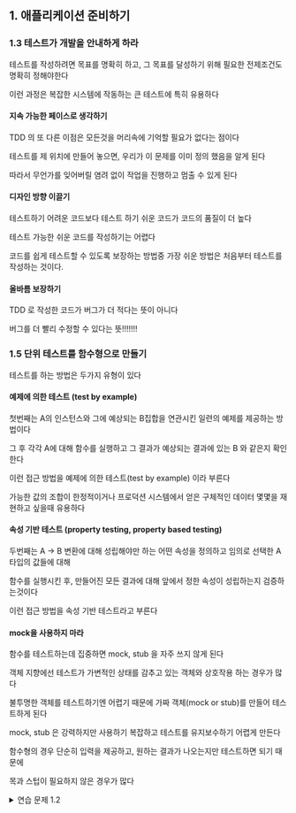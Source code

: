 ## 1. 애플리케이션 준비하기


### 1.3 테스트가 개발을 안내하게 하라

테스트를 작성하려면 목표를 명확히 하고, 그 목표를 달성하기 위해 필요한 전제조건도 명확히 정해야한다

이런 과정은 복잡한 시스템에 작동하는 큰 테스트에 특히 유용하다


#### 지속 가능한 페이스로 생각하기

TDD 의 또 다른 이점은 모든것을 머리속에 기억할 필요가 없다는 점이다

테스트를 제 위치에 만들어 놓으면, 우리가 이 문제를 이미 정의 했음을 알게 된다

따라서 무언가를 잊어버릴 염려 없이 작업을 진행하고 멈출 수 있게 된다


#### 디자인 방향 이끌기

테스트하기 어려운 코드보다 테스트 하기 쉬운 코드가 코드의 품질이 더 높다

테스트 가능한 쉬운 코드를 작성하기는 어렵다

코드를 쉽게 테스트할 수 있도록 보장하는 방법중 가장 쉬운 방법은 처음부터 테스트를 작성하는 것이다.


#### 올바름 보장하기

TDD 로 작성한 코드가 버그가 더 적다는 뜻이 아니다

버그를 더 빨리 수정할 수 있다는 뜻!!!!!!!


### 1.5 단위 테스트를 함수형으로 만들기

테스트를 하는 방법은 두가지 유형이 있다


#### 예제에 의한 테스트 (test by example)
첫번째는 A의 인스턴스와 그에 예상되는 B집합을 연관시킨 일련의 예제를 제공하는 방법이다

그 후 각각 A에 대해 함수를 실행하고 그 결과가 예상되는 결과에 있는 B 와 같은지 확인한다

이런 접근 방법을 예제에 의한 테스트(test by example) 이라 부른다


가능한 값의 조합이 한정적이거나 프로덕션 시스템에서 얻은 구체적인 데이터 몇몇을 재현하고 싶을때 유용하다



#### 속성 기반 테스트 (property testing, property based testing)
두번째는 A -> B 변환에 대해 성립해야만 하는 어떤 속성을 정의하고 임의로 선택한 A 타입의 값들에 대해

함수를 실행시킨 후, 만들어진 모든 결과에 대해 앞에서 정한 속성이 성립하는지 검증하는것이다

이런 접근 방법을 속성 기반 테스트라고 부른다

#### mock을 사용하지 마라

함수를 테스트하는데 집중하면 mock, stub 을 자주 쓰지 않게 된다

객체 지향에선 테스트가 가변적인 상태를 감추고 있는 객체와 상호작용 하는 경우가 많다

불투명한 객체를 테스트하기엔 어렵기 때문에 가짜 객체(mock or stub)를 만들어 테스트하게 된다

mock, stub 은 강력하지만 사용하기 복잡하고 테스트를 유지보수하기 어렵게 만든다


함수형의 경우 단순히 입력을 제공하고, 원하는 결과가 나오는지만 테스트하면 되기 때문에

목과 스텁이 필요하지 않은 경우가 많다



<details>
    <summary>연습 문제 1.2</summary>

```kotlin
data class Product(
    val name: String,
    val price: Double
)

data class Promotion(
    val name: String,
    val strategy: String
) {

    fun decode(): DiscountRule {
        val (buy, pay) = strategy.split("x").map { it.toInt() }
        return DiscountRule(buy, pay)
    }

    fun toDiscountRule(): DiscountRule {
        val (buy, pay) = this.decode()  // 기존 decode() 활용
        return DiscountRule(buy, pay)
    }
}

data class DiscountRule(val buy: Int, val pay: Int) {
    companion object {
        val NO_DISCOUNT = DiscountRule(1, 1)
    }
}

class CashRegister(
    val products: List<Product>,
    val promotions: List<Promotion>
) {

    fun checkout(items: List<String>): Double {
        val itemMap = items.groupingBy { it }.eachCount()

        return itemMap.entries.sumOf { (name, quantity) ->
            val product = products.find { it.name == name }
            val rule = promotions.find { it.name == name }
                ?.toDiscountRule()
                ?: DiscountRule.NO_DISCOUNT

            product
                ?.let { calculateTotalPrice(it, quantity, rule) }
                ?: 0.0
        }
    }

    fun calculateDiscount(quantity: Int, rule: DiscountRule): Int {
        val discounted = quantity / rule.buy
        val remaining = quantity % rule.buy

        return discounted * rule.pay + remaining
    }

    fun calculateTotalPrice(product: Product, quantity: Int, rule: DiscountRule): Double {
        val discounted = calculateDiscount(quantity, rule)
        return product.price * discounted
    }

}
```

```kotlin
class E02_DiscountTest {

    @Test
    fun `정적 상품 계산 테스트`() {
        val products = listOf(
            Product("milk", 1.5),
            Product("banana", 2.0),
            Product("orange", 3.0)
        )

        val promotions = listOf(
            Promotion("milk", "6x4"),
        )

        val cashRegister = CashRegister(products, promotions)

        val total = cashRegister.checkout(listOf("milk", "milk", "milk","milk", "milk", "milk"))

        expectThat(total).isEqualTo(6.0)
    }


    @Test
    fun `동적 상품 계산 테스트`() {
        // 1. 랜덤한 상품 목록 생성
        val productNames = listOf("milk", "banana", "orange", "apple", "grape")
        val products = productNames.shuffled()
            .take(Random.nextInt(1, productNames.size))
            .map { name ->
                Product(name, Random.nextDouble(1.0, 5.0)) // 가격 1.0 ~ 5.0 사이 랜덤
            }

        // 2. 랜덤한 할인 전략 생성 (N > M)
        val promotions = products.shuffled()
            .take(Random.nextInt(1, products.size))
            .map { product ->
                val buy = Random.nextInt(2, 10) // 최소 2개 이상 구매해야 함
                val pay = buy - Random.nextInt(1, buy) // 항상 N > M 유지
                Promotion(product.name, "${buy}x${pay}")
            }

        // 3. 랜덤하게 특정 상품 여러 개 구매하도록 설정
        val selectedProduct = products.random()
        val quantity = Random.nextInt(5, 15) // 5~15개 랜덤 구매
        val items = List(quantity) { selectedProduct.name }

        val cashRegister = CashRegister(products, promotions)
        val total = cashRegister.checkout(items)

        // 4. 기대 가격 계산 후 검증
        val discountRule = promotions.find { it.name == selectedProduct.name }?.decode()
        val expectedTotal = if (discountRule != null) {
            val (buy, pay) = discountRule
            val discountedQuantity = (quantity / buy) * pay + (quantity % buy)
            discountedQuantity * selectedProduct.price
        } else {
            quantity * selectedProduct.price
        }

        expectThat(total).isEqualTo(expectedTotal)
    }
}
```

</details>